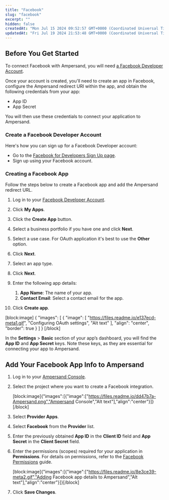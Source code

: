 ```yaml
---
title: "Facebook"
slug: "facebook"
excerpt: ""
hidden: false
createdAt: "Mon Jul 15 2024 09:52:57 GMT+0000 (Coordinated Universal Time)"
updatedAt: "Fri Jul 19 2024 21:53:48 GMT+0000 (Coordinated Universal Time)"
---
```

## Before You Get Started

To connect Facebook with Ampersand, you will need [a Facebook Developer Account](https://developers.facebook.com/).

Once your account is created, you'll need to create an app in Facebook, configure the Ampersand redirect URI within the app, and obtain the following credentials from your app:

- App ID
- App Secret

You will then use these credentials to connect your application to Ampersand.

### Create a Facebook Developer Account

Here's how you can sign up for a Facebook Developer account:

- Go to the [Facebook for Developers Sign Up page](https://developers.facebook.com/).
- Sign up using your Facebook account.

### Creating a Facebook App

Follow the steps below to create a Facebook app and add the Ampersand redirect URL.

1. Log in to your [Facebook Developer Account](https://developers.facebook.com/).

2. Click **My Apps**.

3. Click the **Create App** button.

4. Select a business portfolio if you have one and click **Next**.

5. Select a use case. For OAuth application it's best to use the **Other** option.

6. Click **Next**.

7. Select an app type.

8. Click **Next**.

9. Enter the following app details:
   1. **App Name**: The name of your app.
   2. **Contact Email**: Select a contact email for the app.

10. Click **Create app**.

[block:image]
{
  "images": [
    {
      "image": [
        "https://files.readme.io/e137ecd-meta1.gif",
        "Configuring OAuth settings",
        "Alt text"
      ],
      "align": "center",
      "border": true
    }
  ]
}
[/block]


In the **Settings** > **Basic** section of your app’s dashboard, you will find the **App ID** and **App Secret** keys. Note these keys, as they are essential for connecting your app to Ampersand.

## Add Your Facebook App Info to Ampersand

1. Log in to your [Ampersand Console](https://console.withampersand.com).

2. Select the project where you want to create a Facebook integration.

   [block:image]{"images":[{"image":["https://files.readme.io/dd47b7a-Ampersand.png","Ampersand Console","Alt text"],"align":"center"}]}[/block]

3. Select **Provider Apps**.

4. Select **Facebook** from the **Provider** list.

5. Enter the previously obtained **App ID** in the **Client ID** field and **App Secret** in the **Client Secret** field.

6. Enter the permissions (scopes) required for your application in **Permissions**. For details on permissions, refer to the [Facebook Permissions](https://developers.facebook.com/docs/permissions) guide.

   [block:image]{"images":[{"image":["https://files.readme.io/8e3ce39-meta2.gif","Adding Facebook app details to Ampersand","Alt text"],"align":"center"}]}[/block]

7. Click **Save Changes**.
